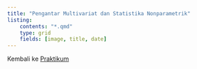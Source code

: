 ---
title: "Pengantar Multivariat dan Statistika Nonparametrik"
listing: 
    contents: "*.qmd"
    type: grid
    fields: [image, title, date]
---

Kembali ke [Praktikum](../../../../praktikum.qmd)
